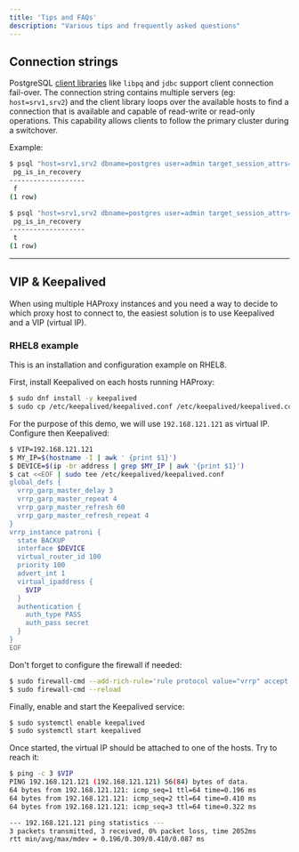 ```yaml
---
title: 'Tips and FAQs'
description: "Various tips and frequently asked questions"
---
```


## Connection strings

PostgreSQL [client libraries](https://www.postgresql.org/docs/current/libpq-connect.html#LIBPQ-CONNSTRING) like `libpq` and `jdbc` support client connection fail-over. The connection string contains multiple servers (eg: `host=srv1,srv2`) and the client library loops over the available hosts to find a connection that is available and capable of read-write or read-only operations. This capability allows clients to follow the primary cluster during a switchover.

Example:

```bash
$ psql "host=srv1,srv2 dbname=postgres user=admin target_session_attrs=read-write" -c "SELECT pg_is_in_recovery();"
 pg_is_in_recovery
-------------------
 f
(1 row)

$ psql "host=srv1,srv2 dbname=postgres user=admin target_session_attrs=read-only" -c "SELECT pg_is_in_recovery();"
 pg_is_in_recovery
-------------------
 t
(1 row)
```

---

## VIP & Keepalived

When using multiple HAProxy instances and you need a way to decide to which proxy host to connect to, the easiest solution is to use Keepalived and a VIP (virtual IP).

### RHEL8 example

This is an installation and configuration example on RHEL8.

First, install Keepalived on each hosts running HAProxy:

```bash
$ sudo dnf install -y keepalived
$ sudo cp /etc/keepalived/keepalived.conf /etc/keepalived/keepalived.conf.bck
```

For the purpose of this demo, we will use `192.168.121.121` as virtual IP. Configure then Keepalived:

```bash
$ VIP=192.168.121.121
$ MY_IP=$(hostname -I | awk ' {print $1}')
$ DEVICE=$(ip -br address | grep $MY_IP | awk '{print $1}')
$ cat <<EOF | sudo tee /etc/keepalived/keepalived.conf
global_defs {
  vrrp_garp_master_delay 3
  vrrp_garp_master_repeat 4
  vrrp_garp_master_refresh 60
  vrrp_garp_master_refresh_repeat 4
}
vrrp_instance patroni {
  state BACKUP
  interface $DEVICE
  virtual_router_id 100
  priority 100
  advert_int 1
  virtual_ipaddress {
    $VIP
  }
  authentication {
    auth_type PASS
    auth_pass secret
  }
}
EOF
```

Don't forget to configure the firewall if needed:

```bash
$ sudo firewall-cmd --add-rich-rule='rule protocol value="vrrp" accept' --permanent
$ sudo firewall-cmd --reload
```

Finally, enable and start the Keepalived service:

```bash
$ sudo systemctl enable keepalived
$ sudo systemctl start keepalived
```

Once started, the virtual IP should be attached to one of the hosts. Try to reach it:

```bash
$ ping -c 3 $VIP
PING 192.168.121.121 (192.168.121.121) 56(84) bytes of data.
64 bytes from 192.168.121.121: icmp_seq=1 ttl=64 time=0.196 ms
64 bytes from 192.168.121.121: icmp_seq=2 ttl=64 time=0.410 ms
64 bytes from 192.168.121.121: icmp_seq=3 ttl=64 time=0.322 ms

--- 192.168.121.121 ping statistics ---
3 packets transmitted, 3 received, 0% packet loss, time 2052ms
rtt min/avg/max/mdev = 0.196/0.309/0.410/0.087 ms
```
